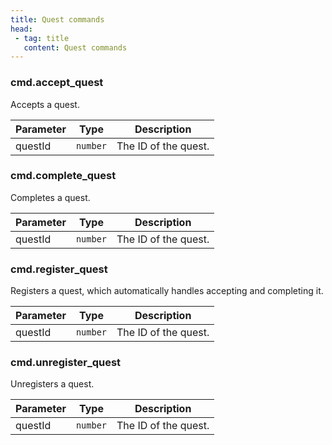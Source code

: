 ```yaml
---
title: Quest commands
head:
 - tag: title
   content: Quest commands
---
```



### cmd.accept_quest
Accepts a quest.

| Parameter | Type | Description |
|-----------|------|-------------|
| questId | `number` | The ID of the quest. |


### cmd.complete_quest
Completes a quest.

| Parameter | Type | Description |
|-----------|------|-------------|
| questId | `number` | The ID of the quest. |


### cmd.register_quest
Registers a quest, which automatically handles accepting and completing it.

| Parameter | Type | Description |
|-----------|------|-------------|
| questId | `number` | The ID of the quest. |


### cmd.unregister_quest
Unregisters a quest.

| Parameter | Type | Description |
|-----------|------|-------------|
| questId | `number` | The ID of the quest. |


